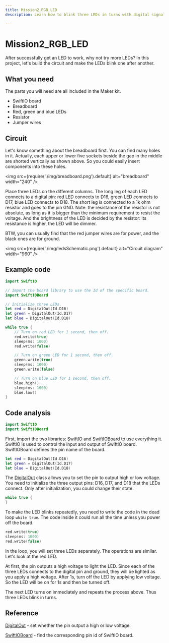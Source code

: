 ```yaml
---
title: Mission2_RGB_LED
description: Learn how to blink three LEDs in turns with digital signals and get started with Swift language.

---
```


# Mission2_RGB_LED

After successfully get an LED to work, why not try more LEDs? In this project, let's build the circuit and make the LEDs blink one after another.

## What you need

The parts you will need are all included in the Maker kit.

- SwiftIO board
- Breadboard
- Red, green and blue LEDs
- Resistor
- Jumper wires


## Circuit

Let's know something about the breadboard first. You can find many holes in it. Actually, each upper or lower five sockets beside the gap in the middle are shorted vertically as shown above. So you could easily insert components into these holes.

<img
  src={require('./img/breadboard.png').default}
  alt="breadboard" width="240"
/>

Place three LEDs on the different columns.
The long leg of each LED connects to a digital pin: red LED connects to D16, green LED connects to D17, blue LED connects to D18.
The short leg is connected to a 1k ohm resistor and goes to the pin GND.
Note: the resistance of the resistor is not absolute, as long as it is bigger than the minimum requirement to resist the voltage. And the brightness of the LED is decided by the resistor: its resistance is higher, the LED will be dimmer.

BTW, you can usually find that the red jumper wires are for power, and the black ones are for ground.

<img
  src={require('./img/ledsSchematic.png').default}
  alt="Circuit diagram" width="960"
/>

## Example code

```swift
import SwiftIO

// Import the board library to use the Id of the specific board.
import SwiftIOBoard

// Initialize three LEDs.
let red = DigitalOut(Id.D16)
let green = DigitalOut(Id.D17)
let blue = DigitalOut(Id.D18)

while true {
    // Turn on red LED for 1 second, then off.
    red.write(true)
    sleep(ms: 1000)
    red.write(false)

    // Turn on green LED for 1 second, then off.
    green.write(true)
    sleep(ms: 1000)
    green.write(false)

    // Turn on blue LED for 1 second, then off.
    blue.high()
    sleep(ms: 1000)
    blue.low()
}
```


## Code analysis

```swift
import SwiftIO
import SwiftIOBoard
```
First, import the two libraries: [SwiftIO](https://swiftioapi.madmachine.io/) and [SwiftIOBoard](https://github.com/madmachineio/MadBoards/blob/main/Sources/SwiftIOBoard/Id.swift) to use everything it. SwiftIO is used to control the input and output of SwiftIO board. SwiftIOBoard defines the pin name of the board.

```swift
let red = DigitalOut(Id.D16)
let green = DigitalOut(Id.D17)
let blue = DigitalOut(Id.D18)
```
The [DigitalOut](https://swiftioapi.madmachine.io/Classes/DigitalOut.html) class allows you to set the pin to output high or low voltage. You need to initialize the three output pins: D16, D17, and D18 that the LEDs connect. Only after initialization, you could change their state.

```swift
while true {
}
```
To make the LED blinks repeatedly, you need to write the code in the dead loop `while true`. The code inside it could run all the time unless you power off the board.

```swift
red.write(true)
sleep(ms: 1000)
red.write(false)
```

In the loop, you will set three LEDs separately. The operations are similar. Let's look at the red LED.

At first, the pin outputs a high voltage to light the LED. Since each of the three LEDs connects to the digital pin and ground, they will be lighted as you apply a high voltage. After 1s, turn off the LED by applying low voltage. So the LED will be on for 1s and then be turned off.

The next LED turns on immediately and repeats the process above. Thus three LEDs blink in turns.



## Reference

[DigitalOut](https://swiftioapi.madmachine.io/Classes/DigitalOut.html) - set whether the pin output a high or low voltage.

[SwiftIOBoard](https://github.com/madmachineio/MadBoards/blob/main/Sources/SwiftIOBoard/Id.swift) - find the corresponding pin id of SwiftIO board.

